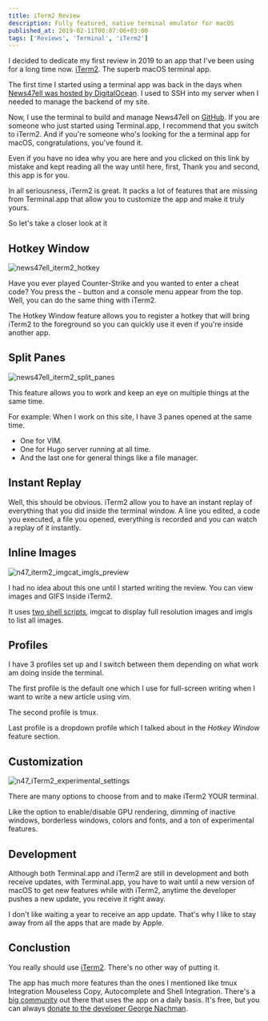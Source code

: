 ```yaml
---
title: iTerm2 Review
description: Fully featured, native terminal emulator for macOS
published_at: 2019-02-11T00:07:06+03:00
tags: ['Reviews', 'Terminal', 'iTerm2']
---
```


I decided to dedicate my first review in 2019 to an app that I've been using for a long time now. [iTerm2](https://www.iterm2.com/index.html). The superb macOS terminal app.

The first time I started using a terminal app was back in the days when [News47ell was hosted by DigitalOcean](https://www.news47ell.com/articles/news47ell-3-0-now-hosted-by-digitalocean/). I used to SSH into my server when I needed to manage the backend of my site.

Now, I use the terminal to build and manage News47ell on [GitHub](https://www.news47ell.com/articles/news47ell-now-on-github/).
If you are someone who just started using Terminal.app, I recommend that you switch to iTerm2. And if you're someone who's looking for the a terminal app for macOS, congratulations, you've found it.

Even if you have no idea why you are here and you clicked on this link by mistake and kept reading all the way until here, first, Thank you and second, this app is for you.

In all seriousness, iTerm2 is great. It packs a lot of features that are missing from Terminal.app that allow you to customize the app and make it truly yours.

So let's take a closer look at it

## Hotkey Window

![news47ell_iterm2_hotkey](./_assets/news47ell_iterm2_hotkey.png)

Have you ever played Counter-Strike and you wanted to enter a cheat code? You press the `~` button and a console menu appear from the top. Well, you can do the same thing with iTerm2.

The Hotkey Window feature allows you to register a hotkey that will bring iTerm2 to the foreground so you can quickly use it even if you're inside another app.

## Split Panes

![news47ell_iterm2_split_panes](./_assets/news47ell_iterm2_split_panes.png)

This feature allows you to work and keep an eye on multiple things at the same time.

For example: When I work on this site, I have 3 panes opened at the same time.

- One for VIM.
- One for Hugo server running at all time.
- And the last one for general things like a file manager.

## Instant Replay

Well, this should be obvious. iTerm2 allow you to have an instant replay of everything that you did inside the terminal window. A line you edited, a code you executed, a file you opened, everything is recorded and you can watch a replay of it instantly.

## Inline Images

![n47_iterm2_imgcat_imgls_preview](./_assets/n47_iterm2_imgcat_imgls_preview.png)

I had no idea about this one until I started writing the review. You can view images and GIFS inside iTerm2.

It uses [two shell scripts](https://github.com/olivere/iterm2-imagetools), imgcat to display full resolution images and imgls to list all images.

## Profiles

I have 3 profiles set up and I switch between them depending on what work am doing inside the terminal.

The first profile is the default one which I use for full-screen writing when I want to write a new article using vim.

The second profile is tmux.

Last profile is a dropdown profile which I talked about in the _Hotkey Window_ feature section.

## Customization

![n47_iTerm2_experimental_settings](./_assets/n47_iterm2_experimental_settings.png)

There are many options to choose from and to make iTerm2 YOUR terminal.

Like the option to enable/disable GPU rendering, dimming of inactive windows, borderless windows, colors and fonts, and a ton of experimental features.

## Development

Although both Terminal.app and iTerm2 are still in development and both receive updates, with Terminal.app, you have to wait until a new version of macOS to get new features while with iTerm2, anytime the developer pushes a new update, you receive it right away.

I don't like waiting a year to receive an app update. That's why I like to stay away from all the apps that are made by Apple.

## Conclustion

You really should use [iTerm2](https://www.iterm2.com/). There's no other way of putting it.

The app has much more features than the ones I mentioned like tmux Integration Mouseless Copy, Autocomplete and Shell Integration. There's a [big community](https://www.reddit.com/r/unixporn/search?q=iTerm2&restrict_sr=1) out there that uses the app on a daily basis. It's free, but you can always [donate to the developer George Nachman](https://www.iterm2.com/donate.html).
